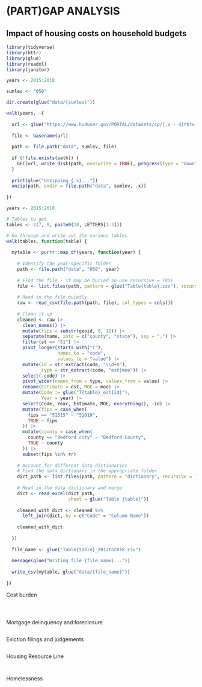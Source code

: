 # (PART)GAP ANALYSIS {.unnumbered}

## Impact of housing costs on household budgets {#part-3-2}

```r

library(tidyverse)
library(httr)
library(glue)
library(readxl)
library(janitor)

years <- 2015:2018

sumlev <- "050"

dir.create(glue("data/{sumlev}"))

walk(years, ~{
  
  url <- glue("https://www.huduser.gov/PORTAL/datasets/cp/{.x - 4}thru{.x}-{sumlev}-csv.zip")
  
  file <- basename(url)
  
  path <- file.path("data", sumlev, file)
  
  if (!file.exists(path)) {
    GET(url, write_disk(path, overwrite = TRUE), progress(type = "down"))
  }
  
  print(glue("Unzipping {.x}..."))
  unzip(path, exdir = file.path("data", sumlev, .x))
  
})

years <- 2015:2018

# Tables to get
tables <- c(7, 9, paste0(18, LETTERS[1:3]))

# Go through and write out the various tables
walk(tables, function(table) {
  
  mytable <- purrr::map_df(years, function(year) {
    
    # Identify the year-specific folder
    path <- file.path("data", "050", year)
    
    # Find the file - it may be buried so use recursive = TRUE
    file <- list.files(path, pattern = glue("Table{table}.csv"), recursive = TRUE)
    
    # Read in the file quietly
    raw <- read_csv(file.path(path, file), col_types = cols())
    
    # Clean it up
    cleaned <- raw |> 
      clean_names() |> 
      mutate(fips = substr(geoid, 8, 12)) |> 
      separate(name, into = c("county", "state"), sep = ",") |> 
      filter(st == "51") |> 
      pivot_longer(starts_with("T"), 
                   names_to = "code",
                   values_to = "value") |> 
      mutate(id = str_extract(code, "\\d+$"),
             type = str_extract(code, "est|moe")) |> 
      select(-code) |> 
      pivot_wider(names_from = type, values_from = value) |> 
      rename(Estimate = est, MOE = moe) |> 
      mutate(Code := glue("T{table}_est{id}"),
             Year = year) |> 
      select(Code, Year, Estimate, MOE, everything(), -id) |>       
      mutate(fips = case_when(
        fips == "51515" ~ "51019",
        TRUE ~ fips
      )) |> 
      mutate(county = case_when(
        county == "Bedford city" ~ "Bedford County",
        TRUE ~ county
      )) |> 
      subset(fips %in% rr)
    
    # Account for different data dictionaries
    # Find the data dictionary in the appropriate folder
    dict_path <- list.files(path, pattern = "dictionary", recursive = TRUE, full.names = TRUE) 
    
    # Read in the data dictionary and merge
    dict <- read_excel(dict_path, 
                       sheet = glue("Table {table}"))
    
    cleaned_with_dict <- cleaned %>%
      left_join(dict, by = c("Code" = "Column Name"))
    
    cleaned_with_dict
    
  }) 
  
  file_name <- glue("Table{table}_2012to2018.csv")
  
  message(glue("Writing file {file_name}..."))
  
  write_csv(mytable, glue("data/{file_name}"))
  
})

```
Cost burden
```r



```

```r


```

```r


```

Mortgage delinquency and foreclosure

```r


```


Eviction filings and judgements
```r

```

Housing Resource Line
```r

```

```r

```


Homelessness
```r

```


```r

```

